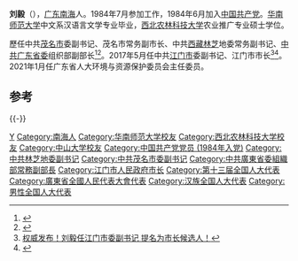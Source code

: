 {{他用|subject=现任中共江门市委副书记|other=同名或類似名的其它條目描述|刘毅}}

'''刘毅'''（{{bd|1963年|5月||catIdx=Liu刘}}），[[广东|广东]][[南海|南海]]人。1984年7月参加工作，1984年6月加入[[中国共产党|中国共产党]]。[[华南师范大学|华南师范大学]]中文系汉语言文学专业毕业，[[西北农林科技大学|西北农林科技大学]]农业推广专业硕士学位。

歷任中共[[茂名市|茂名市]]委副书记、茂名市常务副市长、中共[[西藏|西藏]][[林芝|林芝]]地委常务副书记、[[中共广东省委|中共广东省委]]组织部副部长<ref>{{Cite web |url=http://fytgs.ust.hk/chn/news/details?id=145# |title=广东省委组织部副部长刘毅莅临我院调研 |access-date=2015-02-09 |archive-url=https://web.archive.org/web/20150209060521/http://fytgs.ust.hk/chn/news/details?id=145 |archive-date=2015-02-09 |dead-url=yes }}</ref><ref>{{Cite web |url=http://www.gdmz.gov.cn/zwgk/zwxw/201502/t20150212_41501.htm |title=省委组织部刘毅副部长率队调研社会组织党建工作 |accessdate=2015-02-16 |archive-date=2015-02-16 |archive-url=https://web.archive.org/web/20150216053505/http://www.gdmz.gov.cn/zwgk/zwxw/201502/t20150212_41501.htm |dead-url=no }}</ref>。2017年5月任中共[[江门市|江门市]]委副书记、江门市市长<ref>[http://gd.qq.com/a/20170509/025718.htm 权威发布！刘毅任江门市委副书记 提名为市长候选人！]</ref><ref>{{Cite web |url=http://district.ce.cn/newarea/sddy/201705/17/t20170517_22934604.shtml |title=刘毅当选江门市长(简历) |accessdate=2017-05-17 |archive-date=2019-08-05 |archive-url=https://web.archive.org/web/20190805092544/http://district.ce.cn/newarea/sddy/201705/17/t20170517_22934604.shtml |dead-url=no }}</ref>。2021年1月任广东省人大环境与资源保护委员会主任委员。

==参考==
{{reflist}}
{{-}}
{{start box}}
{{s-gov|prc}}
{{s-before|[[邓伟根|邓伟根]]}}
{{s-title|[[江门市人民政府|江门市人民政府]]市长|2017年5月－2021年1月}}
{{s-after|[[吴晓晖|吴晓晖]]}}
{{end box}}

{{DEFAULTSORT:Liu刘}}
[[Category:刘姓|Y]]
[[Category:南海人|Category:南海人]]
[[Category:华南师范大学校友|Category:华南师范大学校友]]
[[Category:西北农林科技大学校友|Category:西北农林科技大学校友]]
[[Category:中山大学校友|Category:中山大学校友]]
[[Category:中国共产党党员_(1984年入党)|Category:中国共产党党员 (1984年入党)]]
[[Category:中共林芝地委副书记|Category:中共林芝地委副书记]]
[[Category:中共茂名市委副书记|Category:中共茂名市委副书记]]
[[Category:中共廣東省委組織部常務副部長|Category:中共廣東省委組織部常務副部長]]
[[Category:江门市人民政府市长|Category:江门市人民政府市长]]
[[Category:第十三届全国人大代表|Category:第十三届全国人大代表]]
[[Category:廣東省全國人民代表大會代表|Category:廣東省全國人民代表大會代表]]
[[Category:汉族全国人大代表|Category:汉族全国人大代表]]
[[Category:男性全国人大代表|Category:男性全国人大代表]]